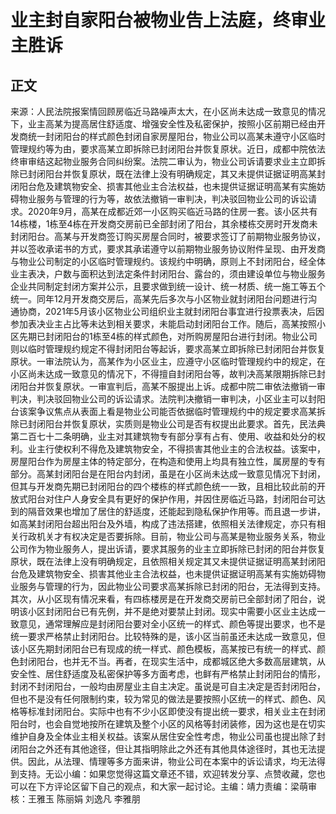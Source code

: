 # 业主封自家阳台被物业告上法庭，终审业主胜诉
## 正文
来源：人民法院报案情回顾房临近马路噪声太大，在小区尚未达成一致意见的情况下，业主高某为提高居住舒适度、增强安全性及私密保护，按照小区前期已经由开发商统一封闭阳台的样式颜色封闭自家房屋阳台，物业公司以高某未遵守小区临时管理规约等为由，要求高某立即拆除已封闭阳台并恢复原状。近日，成都中院依法终审审结这起物业服务合同纠纷案。法院二审认为，物业公司诉请要求业主立即拆除已封闭阳台并恢复原状，既在法律上没有明确规定，其又未提供证据证明高某封闭阳台危及建筑物安全、损害其他业主合法权益，也未提供证据证明高某有实施妨碍物业服务与管理的行为等，故依法撤销一审判决，判决驳回物业公司的诉讼请求。2020年9月，高某在成都近郊一小区购买临近马路的住房一套。该小区共有14栋楼，1栋至4栋在开发商交房前已全部封闭了阳台，其余楼栋交房时开发商未封闭阳台。高某与开发商签订购买房屋合同时，被要求签订了前期物业服务协议，并以签收承诺书的方式，要求其承诺遵守以前期物业服务协议附件呈现、由开发商与物业公司制定的小区临时管理规约。该规约中明确，原则上不封闭阳台，经全体业主表决，户数与面积达到法定条件封闭阳台、露台的，须由建设单位与物业服务企业共同制定封闭方案并公示，且要求做到统一设计、统一材质、统一施工等五个统一。同年12月开发商交房后，高某先后多次与小区物业就封闭阳台问题进行沟通协商，2021年5月该小区物业公司组织业主就封闭阳台事宜进行投票表决，后因参加表决业主占比等未达到相关要求，未能启动封闭阳台工作。随后，高某按照小区先期已封闭阳台的1栋至4栋的样式颜色，对所购房屋阳台进行封闭。物业公司则以临时管理规约规定不得封闭阳台等起诉，要求高某立即拆除已封闭阳台并恢复原状。一审法院认为，高某作为小区业主，应遵守小区临时管理规约中的规定，在小区尚未达成一致意见的情况下，不得擅自封闭阳台等，故判决高某限期拆除已封闭阳台并恢复原状。一审宣判后，高某不服提出上诉。成都中院二审依法撤销一审判决，判决驳回物业公司的诉讼请求。法院判决撤销一审判决，小区业主可以封阳台该案争议焦点从表面上看是物业公司能否依据临时管理规约中的规定要求高某拆除已封闭阳台并恢复原状，实质则是物业公司是否有权提出此要求。首先，民法典第二百七十二条明确，业主对其建筑物专有部分享有占有、使用、收益和处分的权利。业主行使权利不得危及建筑物安全，不得损害其他业主的合法权益。该案中，房屋阳台作为房屋主体的特定部分，在构造和使用上均具有独立性，属房屋的专有部分。高某封闭阳台是在阳台内封闭，虽是在小区尚未达成一致意见情况下封闭，但其与开发商先期已封闭阳台的四个楼栋的样式颜色统一一致，且相比较此前的开放式阳台对住户人身安全具有更好的保护作用，并因住房临近马路，封闭阳台可达到的隔音效果也增加了居住的舒适度，还能起到隐私保护作用等。而且退一步讲，如高某封闭阳台超出阳台及外墙，构成了违法搭建，依照相关法律规定，亦只有相关行政机关才有权决定是否要拆除。目前，物业公司与高某是物业服务关系，物业公司作为物业服务人，提出诉请，要求其服务的业主立即拆除已封闭的阳台并恢复原状，既在法律上没有明确规定，且依照相关规定其又未提供证据证明高某封闭阳台危及建筑物安全、损害其他业主合法权益，也未提供证据证明高某有实施妨碍物业服务与管理的行为，因此物业公司要求高某拆除已封闭的阳台，无法得到支持。其次，从小区现有情况来看，有四栋楼房是在开发商交房前已全部封闭了阳台，说明该小区封闭阳台已有先例，并不是绝对要禁止封闭。现实中需要小区业主达成一致意见，通常理解应是封闭阳台要对全小区统一的样式、颜色等提出要求，也不是统一要求严格禁止封闭阳台。比较特殊的是，该小区当前虽还未达成一致意见，但该小区先期封闭阳台已有现成的统一样式、颜色模板，高某按已有统一的样式、颜色封闭阳台，也并无不当。再者，在现实生活中，成都城区绝大多数高层建筑，从安全性、居住舒适度及私密保护等多方面考虑，也鲜有严格禁止封闭阳台的情形，封闭不封闭阳台，一般均由房屋业主自主决定。虽说是可自主决定是否封闭阳台，但也不是没有任何限制约束，较为常见的做法是要按照小区统一的样式、颜色、风格等标准封闭阳台。实际中也有不少小区即使没有提出统一要求，相关业主在封闭阳台时，也会自觉地按所在建筑及整个小区的风格等封闭装修，因为这也是在切实维护自身及全体业主相关权益。该案从居住安全性考虑，物业公司虽也提出除了封闭阳台之外还有其他途径，但让其指明除此之外还有其他具体途径时，其也无法提供。因此，从法理、情理等多方面来讲，物业公司在本案中的诉讼请求，均无法得到支持。无讼小编：如果您觉得这篇文章还不错，欢迎转发分享、点赞收藏，您也可以在下方评论区留下自己的观点，和大家一起讨论。主编：靖力责编：梁萌审核：王雅玉 陈丽娟 刘逸凡 李雅朋